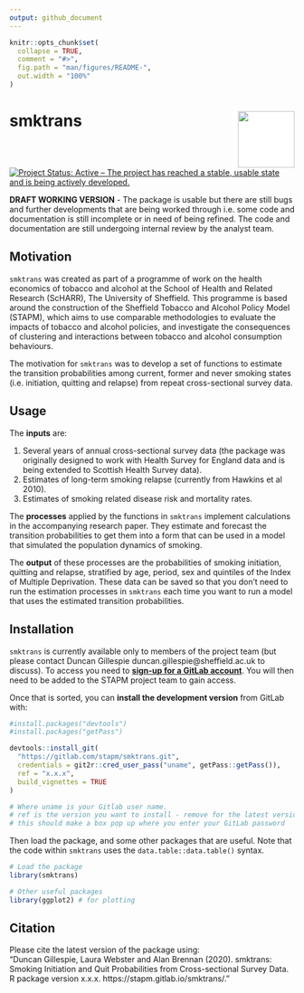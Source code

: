 ```yaml
---
output: github_document
---
```


<!-- README.md is generated from README.Rmd. Please edit that file -->

```r
knitr::opts_chunk$set(
  collapse = TRUE,
  comment = "#>",
  fig.path = "man/figures/README-",
  out.width = "100%"
)
```
# smktrans <img src="tools/hex-smktrans.png" align="right" style="padding-left:10px;background-color:white;" width="100" height="100" />
[![Project Status: Active – The project has reached a stable, usable state and is being actively developed.](https://www.repostatus.org/badges/latest/active.svg)](https://www.repostatus.org/#active)  


**DRAFT WORKING VERSION** - The package is usable but there are still bugs and further developments that are being worked through i.e. some code and documentation is still incomplete or in need of being refined. The code and documentation are still undergoing internal review by the analyst team.   

## Motivation
`smktrans` was created as part of a programme of work on the health economics of tobacco and alcohol at the School of Health and Related Research (ScHARR), The University of Sheffield. This programme is based around the construction of the Sheffield Tobacco and Alcohol Policy Model (STAPM), which aims to use comparable methodologies to evaluate the impacts of tobacco and alcohol policies, and investigate the consequences of clustering and interactions between tobacco and alcohol consumption behaviours.   

The motivation for `smktrans` was to develop a set of functions to estimate the transition probabilities among current, former and never smoking states (i.e. initiation, quitting and relapse) from repeat cross-sectional survey data.    

## Usage

The **inputs** are:   

1. Several years of annual cross-sectional survey data (the package was originally designed to work with Health Survey for England data and is being extended to Scottish Health Survey data).  
1. Estimates of long-term smoking relapse (currently from Hawkins et al 2010).  
1. Estimates of smoking related disease risk and mortality rates.   

The **processes** applied by the functions in `smktrans` implement calculations in the accompanying research paper. They estimate and forecast the transition probabilities to get them into a form that can be used in a model that simulated the population dynamics of smoking.   

The **output** of these processes are the probabilities of smoking initiation, quitting and relapse, stratified by age, period, sex and quintiles of the Index of Multiple Deprivation. These data can be saved so that you don't need to run the estimation processes in `smktrans` each time you want to run a model that uses the estimated transition probabilities.    

## Installation
`smktrans` is currently available only to members of the project team (but please contact Duncan Gillespie duncan.gillespie@sheffield.ac.uk to discuss). To access you need to [**sign-up for a GitLab account**](https://gitlab.com/). You will then need to be added to the STAPM project team to gain access.   

Once that is sorted, you can **install the development version** from GitLab with:     

```r
#install.packages("devtools")
#install.packages("getPass")

devtools::install_git(
  "https://gitlab.com/stapm/smktrans.git", 
  credentials = git2r::cred_user_pass("uname", getPass::getPass()),
  ref = "x.x.x",
  build_vignettes = TRUE
)

# Where uname is your Gitlab user name.
# ref is the version you want to install - remove for the latest version
# this should make a box pop up where you enter your GitLab password
```

Then load the package, and some other packages that are useful. Note that the code within `smktrans` uses the `data.table::data.table()` syntax.  

```r
# Load the package
library(smktrans)

# Other useful packages
library(ggplot2) # for plotting
```

## Citation
Please cite the latest version of the package using:  
"Duncan Gillespie, Laura Webster and Alan Brennan (2020). smktrans: Smoking Initiation and Quit Probabilities from Cross-sectional Survey Data. R package version x.x.x.  https://stapm.gitlab.io/smktrans/."   



